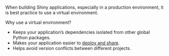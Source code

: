 When building Shiny applications, especially in a production environment, it is best practice to use a virtual environment.

Why use a virtual environment?

- Keeps your application's dependencies isolated from other global Python packages.
- Makes your application easier to [deploy and share](deploy.qmd).
- Helps avoid version conflicts between different projects.
